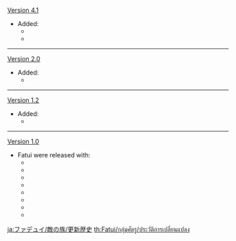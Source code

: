 {{Change History/Header}}
[[Version 4.1]]
*Added:
**{{Enemy|Wind Operative}}
**{{Enemy|Frost Operative}}
----
[[Version 2.0]]
*Added:
**{{Enemy|Mirror Maiden}}
----
[[Version 1.2]]
*Added:
**{{Enemy|Fatui Cryo Cicin Mage}}
----
[[Version 1.0]]
*Fatui were released with:
**{{Enemy|Fatui Skirmisher - Pyroslinger Bracer}}
**{{Enemy|Fatui Skirmisher - Geochanter Bracer}}
**{{Enemy|Fatui Skirmisher - Cryogunner Legionnaire}}
**{{Enemy|Fatui Skirmisher - Hydrogunner Legionnaire}}
**{{Enemy|Fatui Skirmisher - Electrohammer Vanguard}}
**{{Enemy|Fatui Skirmisher - Anemoboxer Vanguard}}
**{{Enemy|Fatui Electro Cicin Mage}}
**{{Enemy|Fatui Pyro Agent}}
<noinclude>


[[ja:ファデュイ/敵の族/更新歴史]]
[[th:Fatui/กลุ่มศัตรู/ประวัติการเปลี่ยนแปลง]]
</noinclude>
